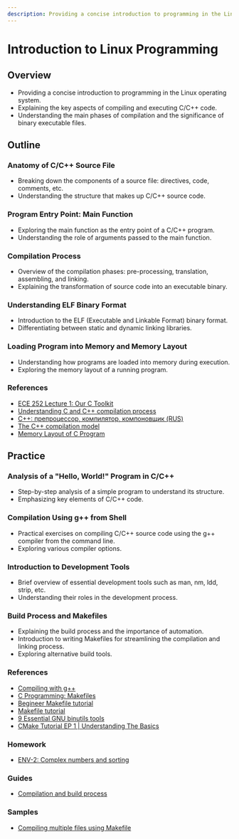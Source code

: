 ```yaml
---
description: Providing a concise introduction to programming in the Linux operating system. Explaining the key aspects of compiling and executing C/C++ code.
---
```


# Introduction to Linux Programming

## Overview
- Providing a concise introduction to programming in the Linux operating system.
- Explaining the key aspects of compiling and executing C/C++ code.
- Understanding the main phases of compilation and the significance of binary executable files.

## Outline
### Anatomy of C/C++ Source File
   - Breaking down the components of a source file: directives, code, comments, etc.
   - Understanding the structure that makes up C/C++ source code.

### Program Entry Point: Main Function
   - Exploring the main function as the entry point of a C/C++ program.
   - Understanding the role of arguments passed to the main function.

### Compilation Process
   - Overview of the compilation phases: pre-processing, translation, assembling, and linking.
   - Explaining the transformation of source code into an executable binary.

### Understanding ELF Binary Format
   - Introduction to the ELF (Executable and Linkable Format) binary format.
   - Differentiating between static and dynamic linking libraries.

### Loading Program into Memory and Memory Layout
   - Understanding how programs are loaded into memory during execution.
   - Exploring the memory layout of a running program.

### References
   - [ECE 252 Lecture 1: Our C Toolkit](https://www.youtube.com/watch?v=u6ObH0CKsn4)
   - [Understanding C and C++ compilation process](https://www.youtube.com/watch?v=ksJ9bdSX5Yo)
   - [C++: препроцессор, компилятор, компоновщик (RUS)](https://www.youtube.com/watch?v=Y6U9662gaa8)
   - [The C++ compilation model](https://subscription.packtpub.com/book/programming/9781789801491/1/ch01lvl1sec03/the-c-compilation-model)
   - [Memory Layout of C Program](https://www.hackerearth.com/practice/notes/memory-layout-of-c-program/)

## Practice
### Analysis of a "Hello, World!" Program in C/C++
   - Step-by-step analysis of a simple program to understand its structure.
   - Emphasizing key elements of C/C++ code.

### Compilation Using g++ from Shell
   - Practical exercises on compiling C/C++ source code using the g++ compiler from the command line.
   - Exploring various compiler options.

### Introduction to Development Tools
   - Brief overview of essential development tools such as man, nm, ldd, strip, etc.
   - Understanding their roles in the development process.

### Build Process and Makefiles
   - Explaining the build process and the importance of automation.
   - Introduction to writing Makefiles for streamlining the compilation and linking process.
   - Exploring alternative build tools.

### References
   - [Compiling with g++](https://www.geeksforgeeks.org/compiling-with-g-plus-plus/)
   - [C Programming: Makefiles](https://www.youtube.com/watch?v=GExnnTaBELk)
   - [Begineer Makefile tutorial](https://www.youtube.com/watch?v=zeEMISsjO38)
   - [Makefile tutorial](https://makefiletutorial.com/)
   - [9 Essential GNU binutils tools](https://opensource.com/article/19/10/gnu-binutils)
   - [CMake Tutorial EP 1 | Understanding The Basics](https://www.youtube.com/watch?v=nlKcXPUJGwA)

### Homework
   - [ENV-2: Complex numbers and sorting](/linux-programming/tasks/environment/complex-number/)

### Guides
   - [Compilation and build process](/linux-programming/guides/compilation/)

### Samples
   - [Compiling multiple files using Makefile](/linux-programming/samples/makefile/)

